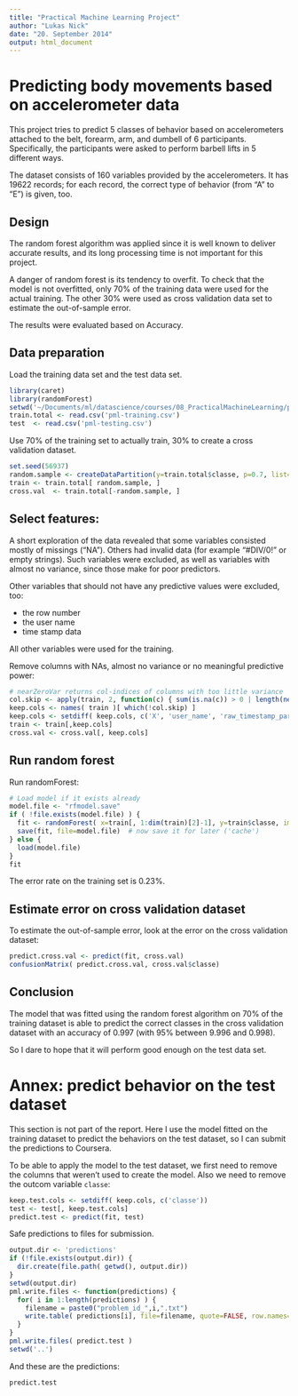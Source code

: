 ```yaml
---
title: "Practical Machine Learning Project"
author: "Lukas Nick"
date: "20. September 2014"
output: html_document
---
```


# Predicting body movements based on accelerometer data

This project tries to predict 5 classes of behavior based on accelerometers attached to the belt, forearm, arm, and dumbell of 6 participants. Specifically, the participants were asked to perform barbell lifts in 5 different ways.

The dataset consists of 160 variables provided by the accelerometers. It has 19622 records; for each record, the correct type of behavior (from "A" to "E") is given, too.

## Design

The random forest algorithm was applied since it is well known to deliver accurate results, and its long processing time is not important for this project.

A danger of random forest is its tendency to overfit. To check that the model is not overfitted, only 70% of the training data were used for the actual training. The other 30% were used as cross validation data set to estimate the out-of-sample error.

The results were evaluated based on Accuracy.

## Data preparation

Load the training data set and the test data set.
```r
library(caret)
library(randomForest)
setwd('~/Documents/ml/datascience/courses/08_PracticalMachineLearning/project/')
train.total <- read.csv('pml-training.csv')
test  <- read.csv('pml-testing.csv')
```

Use 70% of the training set to actually train, 30% to create a cross validation dataset.
```r
set.seed(56937)
random.sample <- createDataPartition(y=train.total$classe, p=0.7, list=F)
train <- train.total[ random.sample, ]
cross.val  <- train.total[-random.sample, ]
```

## Select features: 

A short exploration of the data revealed that some variables consisted mostly of missings ("NA"). Others had invalid data (for example "#DIV/0!" or empty strings). 
Such variables were excluded, as well as variables with almost no variance, since those make for poor predictors.

Other variables that should not have any predictive values were excluded, too:

* the row number
* the user name
* time stamp data

All other variables were used for the training.

Remove columns with NAs, almost no variance or no meaningful predictive power:
```r
# nearZeroVar returns col-indices of columns with too little variance
col.skip <- apply(train, 2, function(c) { sum(is.na(c)) > 0 | length(nearZeroVar(c)) > 0 }) 
keep.cols <- names( train )[ which(!col.skip) ]
keep.cols <- setdiff( keep.cols, c('X', 'user_name', 'raw_timestamp_part_1', 'raw_timestamp_part_2', 'cvtd_timestamp'))
train <- train[,keep.cols]
cross.val <- cross.val[, keep.cols]
```

## Run random forest

Run randomForest:
```r

# Load model if it exists already
model.file <- "rfmodel.save"
if ( !file.exists(model.file) ) {  
  fit <- randomForest( x=train[, 1:dim(train)[2]-1], y=train$classe, importance=T )
  save(fit, file=model.file)  # now save it for later ('cache')
} else {
  load(model.file)
}
fit
```

The error rate on the training set is 0.23%. 

## Estimate error on cross validation dataset

To estimate the out-of-sample error, look at the error on the cross validation dataset:
```r
predict.cross.val <- predict(fit, cross.val)
confusionMatrix( predict.cross.val, cross.val$classe)
```

## Conclusion

The model that was fitted using the random forest algorithm on 70% of the training dataset is able to predict the correct classes in the cross validation dataset with an accuracy of 0.997 (with 95% between 9.996 and 0.998).

So I dare to hope that it will perform good enough on the test data set.


# Annex: predict behavior on the test dataset

This section is not part of the report. Here I use the model fitted on the training dataset to predict the behaviors on the test dataset, so I can submit the predictions to Coursera. 

To be able to apply the model to the test dataset, we first need to remove the columns that weren't used to create the model. Also we need to remove the outcom variable ```classe```:
```r
keep.test.cols <- setdiff( keep.cols, c('classe'))
test <- test[, keep.test.cols]
predict.test <- predict(fit, test)
```

Safe predictions to files for submission.
```r
output.dir <- 'predictions'
if (!file.exists(output.dir)) {
  dir.create(file.path( getwd(), output.dir))
}
setwd(output.dir)
pml.write.files <- function(predictions) {
  for( i in 1:length(predictions) ) {
    filename = paste0("problem_id_",i,".txt")
    write.table( predictions[i], file=filename, quote=FALSE, row.names=FALSE, col.names=FALSE )
  }
}
pml.write.files( predict.test )
setwd('..')
```

And these are the predictions:
```r
predict.test
```
